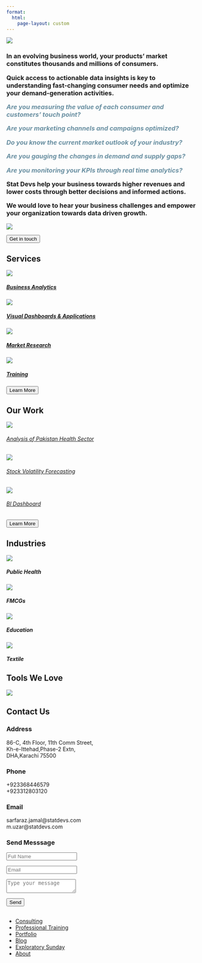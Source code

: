 ```yaml
---
format:
  html:
    page-layout: custom
---
```


::: home
:::

::: domino

<img src="images/domino.png">


:::

::: {#aboutus}
<h3>

In an evolving business world, your products' market constitutes thousands and millions of consumers.

Quick access to actionable data insights is key to understanding fast-changing consumer needs and optimize your demand-generation activities.

<b style="color:#698fa1;"><i>

Are you measuring the value of each consumer and customers' touch point?

Are your marketing channels and campaigns optimized?

Do you know the current market outlook of your industry?

Are you gauging the changes in demand and supply gaps?

Are you monitoring your KPIs through real time analytics?

</i></b>

Stat Devs help your business towards higher revenues and lower costs through better decisions and informed actions.

We would love to hear your business challenges and empower your organization towards data driven growth.

</h3>
:::

::: pyramid

<img src="images/pyramid.png">

:::

::: button3
<a href="index.qmd#cont"> <button class="btn btn-outline-primary btn-lg">Get in touch</button> </a>
:::

::: {#our-expertise}
<h2>Services</h2>
:::

::: expert
::: expertise
<a href = "consulting.qmd">

::: cardimages
<img src="images/1st-icon.png"/>
:::

<h5 class="card-title">

Business Analytics

</h5>

</a>
:::

::: expertise
<a href = "consulting.qmd">

::: cardimages
<img src="images/2nd-icon.png"/>
:::

<h5 class="card-title">

Visual Dashboards & Applications

</h5>

</a>
:::

::: expertise
<a href = "consulting.qmd">

::: cardimages
<img src="images/3rd-icon.png"/>
:::

<h5 class="card-title">

Market Research

</h5>

</a>
:::

::: expertise
<a href = "training.qmd">

::: cardimages
<img src="images/4th-icon.png"/>
:::

<h5 class="card-title">

Training

</h5>

</a>
:::
:::

::: {#button2}
<a href="consulting.qmd"> <button class="btn btn-outline-primary btn-lg">Learn More</button> </a>
:::

::: {#past-work}
<h2>Our Work</h2>

::: grid
::: g-col-4
<a href = "portfolio_presentation.qmd#health" target="_blank">

<img src="images/health.png"/>

<h6>Analysis of Pakistan Health Sector</h6>

</a>
:::

::: g-col-4
<a href = "portfolio_presentation.qmd#stock" target="_blank">

<img src="images/stock.png"/>

<h6>Stock Volatility Forecasting</h6>

</a>
:::

::: g-col-4
<a href = "portfolio_presentation.qmd#dashboard" target="_blank">

<img src="images/dashboard.png"/>

<h6>BI Dashboard</h6>

</a>
:::
:::
:::

::: {#button1}
<a href="portfolio.qmd"> <button class="btn btn-outline-primary btn-lg">Learn More</button> </a>
:::

::: {#industries}
<h2>Industries</h2>

::: grid
::: g-col-3
<img src="images/public-health.png"/>

<h5>Public Health</h5>
:::

::: g-col-3
<img src="images/fmcg.png"/>

<h5>FMCGs</h5>
:::

::: g-col-3
<img src="images/education.png"/>

<h5>Education</h5>
:::

::: g-col-3
<img src="images/textile.png"/>

<h5>Textile</h5>
:::
:::
:::

::: {#tools}
<h2>Tools We Love</h2>
:::

::: tools-image
<img src="images/tools.png"/>
:::

::: {#cont .contact}
::: content
<h2>

Contact Us

</h2 >
:::

::: container
::: contactInfo
::: box
::: icon
<i class="bi bi-pin-map"></i>
:::

::: text
<h3>Address</h3>

<p>86-C, 4th Floor, 11th Comm Street,<br>Kh-e-Ittehad,Phase-2 Extn,<br>DHA,Karachi 75500</p>
:::
:::

::: box
::: icon
<i class="bi bi-telephone"></i>
:::

::: text
<h3>Phone</h3>

<p>+923368446579<br>+923312803120</p>
:::
:::

::: box
::: icon
<i class="bi bi-envelope"></i>
:::

::: text
<h3>Email</h3>

<p>sarfaraz.jamal\@statdevs.com<br>m.uzar\@statdevs.com</p>
:::
:::
:::

::: contactForm
<form action="https://formsubmit.co/sarfaraz.jamal@statdevs.com" method="POST">

<h3>Send Messsage</h3>

::: inputBox
<input placeholder="Full Name"type="text" name="name" required ="required">
:::

::: inputBox
<input type="email" placeholder="Email"name="email" required ="required">
:::

::: inputBox
```{=html}
<textarea placeholder="Type your message"name="message" required="required"></textarea>
```
:::

::: inputBox
<input type="submit" name="submit" value ="Send">
:::

</form>
:::
:::
:::

::: footer
<h2>

</h2>

::: social
<a href="https://www.facebook.com/profile.php?id=100088076201356"><i class="bi bi-facebook"></i></a> <a href="https://twitter.com/StatDevs "><i class="bi bi-twitter"></i></a> <a href="https://www.linkedin.com/company/stat-devs"><i class="bi bi-linkedin"></i></a> <a href="https://github.com/Stat-Devs"><i class="bi bi-github"></i></a>
:::

<ul class="links">

<li><a href="consulting.qmd">Consulting</a></li>

<li><a href="training.qmd">Professional Training</a></li>

<li><a href="portfolio.qmd">Portfolio</a></li>

<li><a href="blog.qmd">Blog</a></li>

<li><a href="exploratory-sunday.qmd">Exploratory Sunday</a></li>

<li><a href="about.qmd">About</a></li>

</ul>
:::
